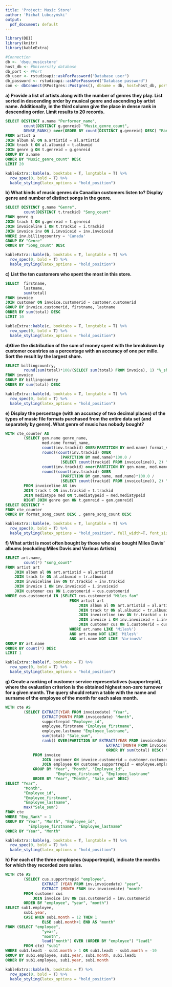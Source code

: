 ---
title: 'Project: Music Store'
author: 'Michał Lubczyński'
output:
  pdf_document: default
---


```{r include = FALSE}
library(DBI)
library(knitr)
library(kableExtra)

#Connection
db <- 'dsqu_musicstore' 
host_db <- #University database
db_port <- #Port
db_user <- rstudioapi::askForPassword("Database user")   
db_password <- rstudioapi::askForPassword("Database password")
con <- dbConnect(RPostgres::Postgres(), dbname = db, host=host_db, port=db_port, user=db_user, password=db_password)
```



**a) Provide a list of artists along with the number of genres they play. List sorted in descending order by musical genre and ascending by artist name. Additionally, in the third column give the place in dense rank in descending order. Limit results to 20 records.**
```{sql connection=con, output.var = "a", echo = TRUE, results = "hide"}
SELECT DISTINCT a.name "Performer_name", 
        count(DISTINCT g.genreid) "Music_genre_count",
        DENSE_RANK() over(ORDER BY count(DISTINCT g.genreid) DESC) "Rank"
FROM artist a
JOIN album al ON a.artistid = al.artistid 
JOIN track t ON al.albumid = t.albumid 
JOIN genre g ON t.genreid = g.genreid
GROUP BY a.name
ORDER BY "Music_genre_count" DESC
LIMIT 20
```
```{r echo = FALSE}
kableExtra::kable(a, booktabs = T, longtable = T) %>%
  row_spec(0, bold = T) %>%
  kable_styling(latex_options = "hold_position")
```



**b) What kinds of music genres do Canadian customers listen to? Display genre and number of distinct songs in the genre.**
```{sql connection=con, output.var = "b", echo = TRUE, results = "hide"}
SELECT DISTINCT g.name "Genre",
        count(DISTINCT t.trackid) "Song_count"
FROM genre g 
JOIN track t ON g.genreid = t.genreid
JOIN invoiceline i ON t.trackid = i.trackid
JOIN invoice inv ON i.invoiceid = inv.invoiceid
WHERE inv.billingcountry = 'Canada'
GROUP BY "Genre"
ORDER BY "Song_count" DESC
```
```{r echo = FALSE}
kableExtra::kable(b, booktabs = T, longtable = T) %>%
  row_spec(0, bold = T) %>%
  kable_styling(latex_options = "hold_position")
```



**c) List the ten customers who spent the most in this store.**
```{sql connection=con, output.var = "c", echo = TRUE, results = "hide"}
SELECT  firstname,
        lastname,
        sum(total)
FROM invoice
JOIN customer ON invoice.customerid = customer.customerid
GROUP BY invoice.customerid, firstname, lastname
ORDER BY sum(total) DESC
LIMIT 10
```
```{r echo = FALSE}
kableExtra::kable(c, booktabs = T, longtable = T) %>%
  row_spec(0, bold = T) %>%
  kable_styling(latex_options = "hold_position")
```



**d)Give the distribution of the sum of money spent with the breakdown by customer countries as a percentage with an accuracy of one per mille. Sort the result by the largest share.**
```{sql connection=con, output.var = "d", echo = TRUE, results = "hide"}
SELECT billingcountry,
        round(sum(total)*100/(SELECT sum(total) FROM invoice), 1) "%_share"
FROM invoice
GROUP BY billingcountry
ORDER BY sum(total) DESC
```
```{r echo = FALSE}
kableExtra::kable(d, booktabs = T, longtable = T) %>%
  row_spec(0, bold = T) %>%
  kable_styling(latex_options = "hold_position")
```



**e) Display the percentage (with an accuracy of two decimal places) of the types of music file formats purchased from the entire data set (and separately by genre). What genre of music has nobody bought?**
```{sql connection=con, output.var = "e", echo = TRUE, results = "hide"}
WITH cte_counter AS 
        (SELECT gen.name genre_name,
                med.name format_name,
                count(inv.trackid) OVER(PARTITION BY med.name) format_song_count,
                round((count(inv.trackid) OVER 
                        (PARTITION BY med.name)*100.0 / 
                        (SELECT count(trackid) FROM invoiceline)), 2) "%_format",
                count(inv.trackid) over(PARTITION BY gen.name, med.name) genre_song_count,
                round((count(inv.trackid) OVER 
                        (PARTITION BY gen.name, med.name)*100.0 / 
                        (SELECT count(trackid) FROM invoiceline)), 2) "%_genre"
        FROM invoiceline AS inv
        JOIN track t ON inv.trackid = t.trackid
        JOIN mediatype med ON t.mediatypeid = med.mediatypeid
        RIGHT JOIN genre gen ON t.genreid = gen.genreid)
SELECT DISTINCT *
FROM cte_counter
ORDER BY format_song_count DESC , genre_song_count DESC
```
```{r echo = FALSE}
kableExtra::kable(e, booktabs = T, longtable = T) %>%
  row_spec(0, bold = T) %>%
  kable_styling(latex_options = "hold_position", full_width=T, font_size=9)
```



**f) What artist is most often bought by those who also bought Miles Davis' albums (excluding Miles Davis and Various Artists)**
```{sql connection=con, output.var = "f", echo = TRUE, results = "hide"}
SELECT art.name,
        count(*) "song_count"
FROM artist art
    JOIN album al ON art.artistid = al.artistid
    JOIN track tr ON al.albumid = tr.albumid
    JOIN invoiceline inv ON tr.trackid = inv.trackid
    JOIN invoice i ON inv.invoiceid = i.invoiceid
    JOIN customer cus ON i.customerid = cus.customerid
WHERE cus.customerid IN (SELECT cus.customerid "Miles_fan"
                            FROM artist art
                                JOIN album al ON art.artistid = al.artistid
                                JOIN track tr ON al.albumid = tr.albumid
                                JOIN invoiceline inv ON tr.trackid = inv.trackid
                                JOIN invoice i ON inv.invoiceid = i.invoiceid
                                JOIN customer cus ON i.customerid = cus.customerid
                            WHERE art.name LIKE 'Miles%')
                            AND art.name NOT LIKE 'Miles%'
                            AND art.name NOT LIKE 'Various%'
GROUP BY art.name
ORDER BY count(*) DESC
LIMIT 1
```
```{r echo = FALSE}
kableExtra::kable(f, booktabs = T) %>%
  row_spec(0, bold = T) %>%
  kable_styling(latex_options = "hold_position")
```

\pagebreak

**g) Create a ranking of customer service representatives (supportrepid), where the evaluation criterion is the obtained highest non-zero turnover for a given month. The query should return a table with the name and surname of the employee of the month for each sales month.**
```{sql connection=con, output.var = "g", echo = TRUE, results = "hide"}
WITH cte AS 
        (SELECT EXTRACT(YEAR FROM invoicedate) "Year",
                EXTRACT(MONTH FROM invoicedate) "Month",
                supportrepid "Employee_id",
                employee.firstname "Employee_firstname",
                employee.lastname "Employee_lastname",
                sum(total) "Sale_sum",
                rank() OVER(PARTITION BY EXTRACT(YEAR FROM invoicedate),
                                            EXTRACT(MONTH FROM invoicedate)
                                            ORDER BY sum(total) DESC) "Emp_Rank"
            FROM invoice 
                JOIN customer ON invoice.customerid = customer.customerid
                JOIN employee ON customer.supportrepid = employee.employeeid
            GROUP BY "Year", "Month", "Employee_id", 
                      "Employee_firstname", "Employee_lastname"
            ORDER BY "Year", "Month", "Sale_sum" DESC)         
SELECT "Year",
        "Month",
        "Employee_id",
        "Employee_firstname",
        "Employee_lastname",
        max("Sale_sum")
FROM cte
WHERE "Emp_Rank" = 1
GROUP BY "Year", "Month", "Employee_id", 
          "Employee_firstname", "Employee_lastname"
ORDER BY "Year", "Month"
```
```{r echo = FALSE}
kableExtra::kable(g, booktabs = T, longtable = T) %>%
  row_spec(0, bold = T) %>%
  kable_styling(latex_options = "hold_position")
```



**h) For each of the three employees (supportrepid), indicate the months for which they recorded zero sales.**
```{sql connection=con, output.var = "h", echo = TRUE, results = "hide"}
WITH cte AS 
        (SELECT cus.supportrepid "employee",
                EXTRACT (YEAR FROM inv.invoicedate) "year",
                EXTRACT (MONTH FROM inv.invoicedate) "month"
        FROM customer cus
            JOIN invoice inv ON cus.customerid = inv.customerid
        ORDER BY "employee", "year", "month")
SELECT sub1.employee,
        sub1.year,
        CASE WHEN sub1.month = 12 THEN 1
                ELSE sub1.month+1 END AS "month"
FROM (SELECT "employee",
                "year",
                "month",
                lead("month") OVER (ORDER BY "employee") "lead1"
        FROM cte) "sub1"
WHERE sub1.lead1 - sub1.month > 1 OR sub1.lead1 - sub1.month = -10
GROUP BY sub1.employee, sub1.year, sub1.month, sub1.lead1
ORDER BY sub1.employee, sub1.year, sub1.month
```
```{r echo = FALSE}
kableExtra::kable(h, booktabs = T) %>%
  row_spec(0, bold = T) %>%
  kable_styling(latex_options = "hold_position")
```